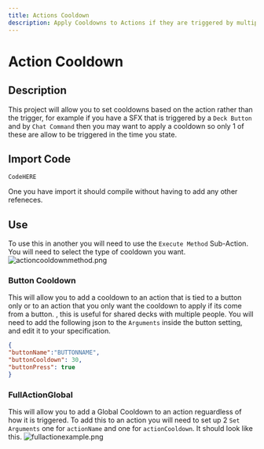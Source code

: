 ```yaml
---
title: Actions Cooldown
description: Apply Cooldowns to Actions if they are triggered by multiple sources
---
```


# Action Cooldown

## Description
This project will allow you to set cooldowns based on the action rather than the trigger, for example if you have a SFX that is triggered by a `Deck Button` and by `Chat Command` then you may want to apply a cooldown so only 1 of these are allow to be triggered in the time you state.

## Import Code
```
CodeHERE
```
One you have import it should compile without having to add any other refeneces.

## Use

To use this in another you will need to use the `Execute Method` Sub-Action. You will need to select the type of cooldown you want.
![actioncooldownmethod.png](/assets/actioncooldown/images/actioncooldownmethod.png)

### Button Cooldown
This will allow you to add a cooldown to an action that is tied to a button only or to an action that you only want the cooldown to apply if its come from a button. , this is useful for shared decks with multiple people.
You will need to add the following json to the `Arguments` inside the button setting, and edit it to your specification.
```json copy
{
"buttonName":"BUTTONNAME",
"buttonCooldown": 30,
"buttonPress": true
}
```

### FullActionGlobal
This will allow you to add a Global Cooldown to an action reguardless of how it is triggered. To add this to an action you will need to set up 2 `Set Arguments` one for `actionName` and one for `actionCooldown`. It should look like this.
![fullactionexample.png](/assets/actioncooldown/images/fullactionexample.png)